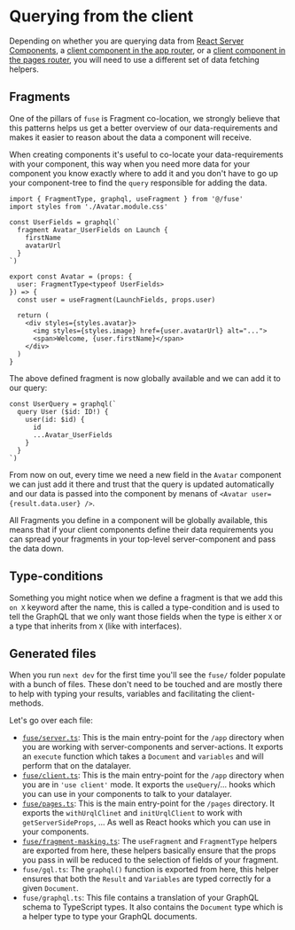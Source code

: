 
# Querying from the client

Depending on whether you are querying data from [React Server Components](./server-components.mdx),
a [client component in the app router](./client-components.mdx), or a
[client component in the pages router](./page-components.mdx), you will need to use a
different set of data fetching helpers.

## <Explain>Fragments</Explain>

One of the pillars of `fuse` is Fragment <Explain term='colocation'>co-location</Explain>, we strongly believe that this patterns helps
us get a better overview of our data-requirements and makes it easier to reason about the data
a component will receive.

When creating components it's useful to co-locate your data-requirements with your component,
this way when you need more data for your component you know exactly where to add it and
you don't have to go up your component-tree to find the `query` responsible for adding the data.

```tsx
import { FragmentType, graphql, useFragment } from '@/fuse'
import styles from './Avatar.module.css'

const UserFields = graphql(`
  fragment Avatar_UserFields on Launch {
    firstName
    avatarUrl
  }
`)

export const Avatar = (props: {
  user: FragmentType<typeof UserFields>
}) => {
  const user = useFragment(LaunchFields, props.user)

  return (
    <div styles={styles.avatar}>
      <img styles={styles.image} href={user.avatarUrl} alt="...">
      <span>Welcome, {user.firstName}</span>
    </div>
  )
}
```

The above defined fragment is now globally available and we can add it to our query:

```tsx
const UserQuery = graphql(`
  query User ($id: ID!) {
    user(id: $id) {
      id
      ...Avatar_UserFields
    }
  }
`)
```

From now on out, every time we need a new field in the `Avatar` component we can just add it there
and trust that the query is updated automatically and our data is passed into the component by menans of
`<Avatar user={result.data.user} />`.

All Fragments you define in a component will be globally available, this means that if your client components
define their data requirements you can <Explain term='fragment-spreads'>spread</Explain> your fragments in
your top-level server-component and pass the data down.

## Type-conditions

Something you might notice when we define a fragment is that we add this `on X` keyword after the name,
this is called a <Explain term='type-condition'>type-condition</Explain> and is used to tell the GraphQL
that we only want those fields when the type is either `X` or a type that inherits from `X` (like with interfaces).

## Generated files

When you run `next dev` for the first time you'll see the `fuse/` folder populate
with a bunch of files. These don't need to be touched and are mostly there to
help with typing your results, variables and facilitating the client-methods.

Let's go over each file:

- [`fuse/server.ts`](./server-components.mdx): This is the main entry-point for the `/app` directory when you are
  working with server-components and server-actions. It exports an `execute` function
  which takes a <Explain term='documents'>`Document`</Explain> and `variables` and will perform that on the datalayer.
- [`fuse/client.ts`](./client-components.mdx): This is the main entry-point for the `/app` directory when you are
  in `'use client'` mode. It exports the `useQuery`/... hooks which you can use in your
  components to talk to your datalayer.
- [`fuse/pages.ts`](./page-components.mdx): This is the main entry-point for the `/pages` directory.
  It exports the `withUrqlClinet` and `initUrqlClient` to work with `getServerSideProps`, ...
  As well as React hooks which you can use in your components.
- [`fuse/fragment-masking.ts`](./best-practices.mdx): The `useFragment` and `FragmentType` helpers are exported from here,
  these helpers basically ensure that the props you pass in will be reduced to the selection of fields
  of your <Explain term='fragments'>fragment</Explain>.
- `fuse/gql.ts`: The `graphql()` function is exported from here, this helper ensures that both the `Result`
  and `Variables` are typed correctly for a given <Explain term='documents'>`Document`</Explain>.
- `fuse/graphql.ts`: This file contains a translation of your GraphQL schema to TypeScript types.
  It also contains the <Explain term='documents'>`Document`</Explain> type which is a helper type to type your GraphQL documents.

